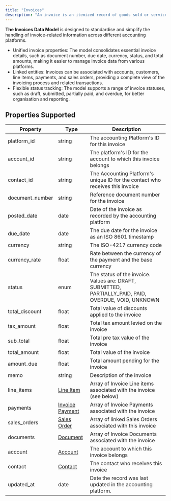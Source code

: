 ```yaml
---
title: "Invoices"
description: "An invoice is an itemized record of goods sold or services provided to a customer."
---
```


**The Invoices Data Model** is designed to standardise and simplify the handling of invoice-related information across different accounting platforms.

* Unified invoice properties: The model consolidates essential invoice details, such as document number, due date, currency, status, and total amounts, making it easier to manage invoice data from various platforms.
* Linked entities: Invoices can be associated with accounts, customers, line items, payments, and sales orders, providing a complete view of the invoicing process and related transactions.
* Flexible status tracking: The model supports a range of invoice statuses, such as draft, submitted, partially paid, and overdue, for better organisation and reporting.

  
## Properties Supported

| Property         | Type                                      | Description                                                                                            |
| ---------------- | ----------------------------------------- | ------------------------------------------------------------------------------------------------------ |
| platform\_id     | string                                    | The accounting Platform's ID for this invoice                                                          |
| account\_id      | string                                    | The platform's ID for the account to which this invoice belongs                                        |
| contact\_id      | string                                    | The Accounting Platform's unique ID for the contact who receives this invoice                          |
| document\_number | string                                    | Reference document number for the invoice                                                              |
| posted\_date     | date                                      | Date of the invoice as recorded by the accounting platform                                             |
| due\_date        | date                                      | The due date for the invoice as an ISO 8601 timestamp                                                  |
| currency         | string                                    | The ISO-4217 currency code                                                                             |
| currency\_rate   | float                                     | Rate between the currency of the payment and the base currency                                         |
| status           | enum                                      | The status of the invoice. Values are: DRAFT, SUBMITTED, PARTIALLY\_PAID, PAID, OVERDUE, VOID, UNKNOWN |
| total\_discount  | float                                     | Total value of discounts applied to the invoice                                                        |
| tax\_amount      | float                                     | Total tax amount levied on the invoice                                                                 |
| sub\_total       | float                                     | Total pre tax value of the invoice                                                                     |
| total\_amount    | float                                     | Total value of the invoice                                                                             |
| amount\_due      | float                                     | Total amount pending for the invoice                                                                   |
| memo             | string                                    | Description of the invoice                                                                             |
| line\_items      | [Line Item](/docs/line-items)             | Array of Invoice Line items associated with the invoice (see below)                                    |
| payments         | [Invoice Payment](/docs/invoice-payments) | Array of Invoice Payments associated with the invoice                                                  |
| sales\_orders    | [Sales Order](/docs/sales-orders)         | Array of linked Sales Orders associated with this invoice                                              |
| documents        | [Document](/docs/documents)               | Array of Invoice Documents associated with the invoice                                                 |
| account          | [Account](/docs/accounts)                 | The account to which this invoice belongs                                                              |
| contact          | [Contact](/docs/contacts)                 | The contact who receives this invoice                                                                  |
| updated\_at      | date                                      | Date the record was last updated in the accounting platform.                                           |